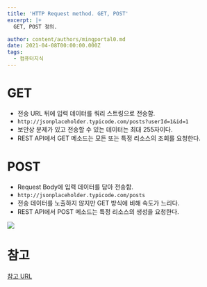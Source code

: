 ```yaml
---
title: 'HTTP Request method. GET, POST'
excerpt: |+
  GET, POST 정의.

author: content/authors/mingportal0.md
date: 2021-04-08T00:00:00.000Z
tags:
  - 컴퓨터지식
---
```


# GET

* 전송 URL 뒤에 입력 데이터를 쿼리 스트링으로 전송함.
* `http://jsonplaceholder.typicode.com/posts?userId=1&id=1`
* 보안상 문제가 있고 전송할 수 있는 데이터는 최대 255자이다.
* REST API에서 GET 메소드는 모든 또는 특정 리소스의 조회를 요청한다.

# POST

* Request Body에 입력 데이터를 담아 전송함.
* `http://jsonplaceholder.typicode.com/posts`
* 전송 데이터를 노출하지 않지만 GET 방식에 비해 속도가 느리다.
* REST API에서 POST 메소드는 특정 리소스의 생성을 요청한다.

![](/uploads/HTTP_request+response_message.gif)

# 참고

[참고 URL](https://poiemaweb.com/html5-tag-forms)
